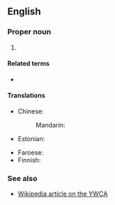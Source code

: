 ==English==

===Proper noun===
{{en-proper noun}}

# {{initialism of|en|{{w|Young Women's Christian Association}}}}

====Related terms====
* {{l|en|YMCA}}

====Translations====
{{trans-top|YWCA}}
* Chinese:
*: Mandarin: {{t|cmn|基督教女青年會|tr=jīdùjiào nǚqīngnián huì|sc=Hani}}
* Estonian: {{t|et|NNKÜ}}
{{trans-mid}}
* Faroese: {{t|fo|KFUK}}
* Finnish: {{qualifier|Nuorten Naisten Kristillinen Yhdistys}} {{t|fi|NNKY}}
{{trans-bottom}}

===See also===
* [[w:YWCA|Wikipedia article on the YWCA]]